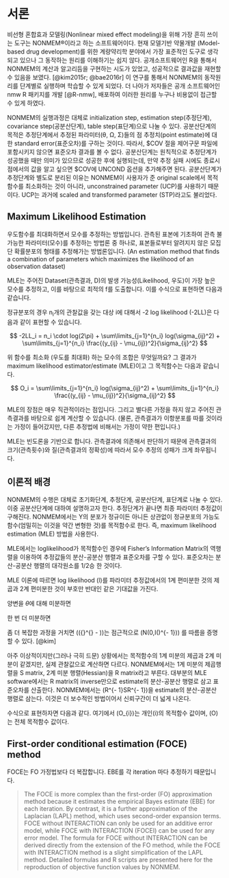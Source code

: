 # 서론 {#intro}

비선형 혼합효과 모델링(Nonlinear mixed effect modeling)을 위해 가장 흔히 쓰이는 도구는 NONMEM®이라고 하는 소프트웨어이다. 현재 모델기반 약물개발 (Model-based drug development)를 위한 계량약리학 분야에서 가장 표준적인 도구로 생각되고 있으나 그 동작하는 원리를 이해하기는 쉽지 않다. 공개소프트웨어인 R을 통해서 NONMEM의 계산과 알고리듬을 구현하는 시도가 있었고, 성공적으로 결과값을 재현할 수 있음을 보였다. [@kim2015r; @bae2016r] 이 연구를 통해서 NONMEM의 동작원리를 단계별로 실행하며 학습할 수 있게 되었다. 더 나아가 저자들은 공개 소프트웨어인 nmw R 패키지를 개발 [@R-nmw], 배포하여 이러한 원리를 누구나 비용없이 접근할 수 있게 하였다. 

NONMEM의 실행과정은 대체로 initialization step, estimation step(추정단계), covariance step(공분산단계), table step(표단계)으로 나눌 수 있다. 공분산단계의 목적은 추정단계에서 추정된 파라미터(θ, Ω, Σ)들의 점 추정치(point estimate)에 대한 standard error(표준오차)를 구하는 것이다. 따라서, \$COV 절을 제어구문 파일에 포함시키지 않으면 표준오차 결과를 볼 수 없다. 공분산단계는 원칙적으로 추정단계가 성공했을 때만 의미가 있으므로 성공한 후에 실행되는데, 만약 추정 실패 시에도 종료시점에서의 값을 알고 싶으면 \$COV에 UNCOND 옵션을 추가해주면 된다. 공분산단계가 추정단계와 별도로 분리된 이유는 NONMEM이 사용자가 준 original scale에서 목적함수를 최소화하는 것이 아니라, unconstrained parameter (UCP)를 사용하기 때문이다. UCP는 과거에 scaled and transformed parameter (STP)라고도 불리었다.\index{공분산 / covariance}\index{목적함수 / objective function}\index{covariance / 공분산}\index{objective function / 목적함수}\index{standard errors of the estimates / 추정값의 표준오차}

## Maximum Likelihood Estimation

우도함수를 최대화하면서 모수를 추정하는 방법입니다. 
관측된 표본에 기초하여 관측 불가능한 파라미터(모수)를 추정하는 방법론 중 하나로, 표본들로부터 알려지지 않은 모집단 확률분포의 형태를 추정해가는 방법론입니다. (An estimation method that finds a combination of parameters which maximizes the likelihood of an observation dataset)

MLE는 주어진 Dataset(관측결과, D)의 발생 가능성(Likelihood, 우도)이 가장 높은 모수를 추정하고, 이를 바탕으로 최적의 f를 도출합니다. 이를 수식으로 표현하면 다음과 같습니다. 

정규분포의 경우 n~i~개의 관찰값을 갖는 대상 i에 대해서 -2 log likelihood (-2LL)은 다음과 같이 표현할 수 있습니다.

$$
-2LL_i = n_i \cdot log(2\pi) + \sum\limits_{j=1}^{n_i} log(\sigma_{ij}^2) + \sum\limits_{j=1}^{n_i} \frac{(y_{ij} - \mu_{ij})^2}{\sigma_{ij}^2}
$$

위 함수를 최소화 (우도를 최대화) 하는 모수의 조합은 무엇일까요? 그 결과가 maximum likelihood estimator/estimate (MLE)이고 그 목적함수는 다음과 같습니다.

$$
O_i = \sum\limits_{j=1}^{n_i} log(\sigma_{ij}^2) + \sum\limits_{j=1}^{n_i} \frac{(y_{ij} - \mu_{ij})^2}{\sigma_{ij}^2}
$$

MLE의 장점은 매우 직관적이라는 점입니다. 그리고 별다른 가정을 하지 않고 주어진 관측결과를 바탕으로 쉽계 계산할 수 있습니다. (물론, 관측결과가 이항분포를 따를 것이라는 가정이 들어갔지만, 다른 추정법에 비해서는 가정이 약한 편입니다.)

MLE는 빈도론을 기반으로 합니다. 관측결과에 의존해서 판단하기 때문에 관측결과의 크기(관측횟수)와 질(관측결과의 정확성)에 따라서 모수 추정의 성패가 크게 좌우됩니다.

## 이론적 배경

\index{MLE, maximum likelihood estimation}\index{likelihood / 가능도}

NONMEM의 수행은 대체로 초기화단계, 추정단계, 공분산단계, 표단계로 나눌 수 있다. 이중 공분산단계에 대하여 설명하고자 한다. 추정단계가 끝나면 최종 파라미터 추정값이 구해진다. NONMEM에서는 Y의 분포가 정규이든 아니든 상관없이 정규분포의 가능도 함수(엄밀히는 이것을 약간 변형한 것)를 목적함수로 한다. 즉, maximum likelihood estimation (MLE) 방법을 사용한다.\index{가능도 / likelihood}\index{공분산 / covariance}\index{목적함수 / objective function}\index{covariance / 공분산}\index{likelihood / 가능도}\index{objective function / 목적함수}

MLE에서는 loglikelihood가 목적함수인 경우에 Fisher’s Information Matrix의 역행렬을 이용하여 추정값들의 분산-공분산 행렬과 표준오차를 구할 수 있다. 표준오차는 분산-공분산 행렬의 대각원소를 1/2승 한 것이다.\index{공분산 / covariance}\index{목적함수 / objective function}\index{분산-공분산 행렬 / variance-covariance matrix}\index{covariance / 공분산}\index{likelihood / 가능도}\index{objective function / 목적함수}\index{variance-covariance matrix / 분산-공분산 행렬}

MLE 이론에 따르면 log likelihood (l)를 파라미터 추정값에서의 1계 편미분한 것의 제곱과 2계 편미분한 것이 부호만 반대인 같은 기대값을 가진다.\index{likelihood / 가능도}
\begin{equation}
\begin{split}
  \int & f(x;\theta)dx = 1 \\
  \int & exp(lnf(x;\theta))dx = 1
\end{split}
(\#eq:mle-theory)
\end{equation}

양변을 $\theta$에 대해 미분하면
\begin{equation}
\begin{split}
\int\left\{ \frac{\partial}{\partial\theta}lnf(x;\theta) \right\} exp(lnf(x;\theta))dx = 0 \\
E_{\theta}\left\lbrack \frac{\partial}{\partial\theta}lnf(X;\theta) \right\rbrack = 0
\end{split}
(\#eq:theta-differential)
\end{equation}

한 번 더 미분하면

\begin{equation}
\begin{split}
\int{\frac{\partial^{2}}{\partial\theta^{2}}lnf(x;\theta) + \lbrack \frac{\partial}{\partial\theta}lnf(x;\theta) \rbrack^{2} } exp(lnf(x;\theta))dx = 0 \\
E_{\theta}\left\{ \frac{\partial^{2}}{\partial\theta^{2}}lnf(X;\theta) + \left\lbrack \frac{\partial}{\partial\theta}lnf(X;\theta) \right\rbrack^{2} \right\} = 0 \\
I(\theta) = E_{\theta}\left\{ \frac{\partial^{2}}{\partial\theta^{2}}lnf(X;\theta) \right\} = E_{\theta}\left\{ - \left\lbrack \frac{\partial}{\partial\theta}lnf(X;\theta) \right\rbrack^{2} \right\} = Var_{\theta}\left\{ \frac{\partial}{\partial\theta}lnf(X;\theta) \right\} 
\end{split}
(\#eq:diff-diff)
\end{equation}

좀 더 복잡한 과정을 거치면 \(\sqrt{n}({\widehat{\theta}}^{\text{MLE}} - \theta)\)는 점근적으로 \(N(0,\lbrack I(\theta)\rbrack^{- 1})\) 를 따름을 증명할 수 있다. [@kim]

아주 이상적이지만(그러나 극히 드문) 상황에서는 목적함수의 1계 미분의 제곱과 2계 미분이 같겠지만, 실제 관찰값으로 계산하면\index{목적함수 / objective function}\index{objective function / 목적함수}
다르다. NONMEM에서는 1계 미분의 제곱행렬을 S matrix, 2계 미분 행렬(Hessian)을 R matrix라고\index{R matrix / R 행렬}\index{S matrix / S 행렬}
부른다. 대부분의 MLE software에서는 R matrix의 inverse만으로 estimate의 분산-공분산 행렬로 삼고\index{공분산 / covariance}\index{분산-공분산 행렬 / variance-covariance matrix}\index{covariance / 공분산}\index{variance-covariance matrix / 분산-공분산 행렬}\index{R matrix / R 행렬}
표준오차를 산출한다. NONMEM에서는 \(R^{- 1}SR^{- 1}\)을 estimate의 분산-공분산 행렬로 삼는다. 이것은\index{공분산 / covariance}\index{분산-공분산 행렬 / variance-covariance matrix}\index{covariance / 공분산}\index{variance-covariance matrix / 분산-공분산 행렬}
더 보수적인 방법이어서 신뢰구간이 더 넓게 나온다.

수식으로 표현하자면 다음과 같다. 여기에서 \(O_{i}\)는 개인(i)의 목적함수 값이며, \(O\)는 전체 목적함수 값이다.\index{목적함수 / objective function}\index{objective function / 목적함수}

\begin{equation}
\begin{split}
O = \sum_{i}^{}O_{i} \\
S = \sum_{i}^{}{\nabla_{O_{i}}{\nabla_{O_{i}}}^{T}} = \sum_{i}^{}\frac{\partial O_{i}}{\partial\theta}\frac{\partial O_{i}}{\partial\theta}^{T} \\
R = \frac{\partial^{2}O}{\partial\theta^{2}}
\end{split}
(\#eq:o-s-r)
\end{equation}

## First-order conditional estimation (FOCE) method 

FOCE는 FO 가정법보다 더 복잡합니다. EBE를 각 iteration 마다 추정하기 때문입니다.

> The FOCE is more complex than the first-order (FO) approximation method because it estimates the empirical Bayes estimate (EBE) for each iteration. By contrast, it is a further approximation of the Laplacian (LAPL) method, which uses second-order expansion terms. FOCE without INTERACTION can only be used for an additive error model, while FOCE with INTERACTION (FOCEI) can be used for any error model. The formula for FOCE without INTERACTION can be derived directly from the extension of the FO method, while the FOCE with INTERACTION method is a slight simplification of the LAPL method. Detailed formulas and R scripts are presented here for the reproduction of objective function values by NONMEM.

